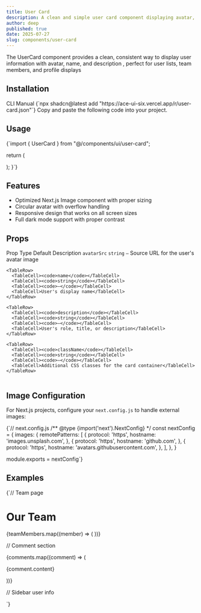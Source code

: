 ```yaml
---
title: User Card
description: A clean and simple user card component displaying avatar, name, and description with optimized Next.js Image component.
author: deep
published: true
date: 2025-07-27
slug: components/user-card
---
```


<ComponentPreview name="user-card" />

<InfoOut>The UserCard component provides a clean, consistent way to display user information with avatar, name, and description , perfect for user lists, team members, and profile displays</InfoOut>

## Installation

<Tabs defaultValue="cli">
<TabsList>
<TabsTrigger value="cli">CLI</TabsTrigger>
  <TabsTrigger value="manual">Manual</TabsTrigger>
</TabsList>
<TabsContent value="cli">
<CopyCode>
      {`npx shadcn@latest add "https://ace-ui-six.vercel.app/r/user-card.json"`}
    </CopyCode>
</TabsContent>
<TabsContent value="manual">
<Steps>
<Step>Copy and paste the following code into your project.</Step>
<ComponentSource name="user-card" />
</Steps>
</TabsContent>
</Tabs>

## Usage

<CopyCode>
  {`import { UserCard } from "@/components/ui/user-card";

  return (
    <div>
      <UserCard 
        avatarSrc="/avatars/john-doe.jpg"
        name="John Doe"
        description="Senior Frontend Developer"
      />
    </div>
  );
}`}
</CopyCode>


## Features

-  Optimized Next.js Image component with proper sizing
-  Circular avatar with overflow handling
-  Responsive design that works on all screen sizes
-  Full dark mode support with proper contrast

## Props

<Table>
  <TableHeader>
    <TableRow>
      <TableHead>Prop</TableHead>
      <TableHead>Type</TableHead>
      <TableHead>Default</TableHead>
      <TableHead>Description</TableHead>
    </TableRow>
  </TableHeader>
  <TableBody>
    <TableRow>
      <TableCell><code>avatarSrc</code></TableCell>
      <TableCell><code>string</code></TableCell>
      <TableCell><code>—</code></TableCell>
      <TableCell>Source URL for the user's avatar image</TableCell>
    </TableRow>
    
    <TableRow>
      <TableCell><code>name</code></TableCell>
      <TableCell><code>string</code></TableCell>
      <TableCell><code>—</code></TableCell>
      <TableCell>User's display name</TableCell>
    </TableRow>
   
    <TableRow>
      <TableCell><code>description</code></TableCell>
      <TableCell><code>string</code></TableCell>
      <TableCell><code>—</code></TableCell>
      <TableCell>User's role, title, or description</TableCell>
    </TableRow>
    
    <TableRow>
      <TableCell><code>className</code></TableCell>
      <TableCell><code>string</code></TableCell>
      <TableCell><code>—</code></TableCell>
      <TableCell>Additional CSS classes for the card container</TableCell>
    </TableRow>
    
  </TableBody>
</Table>

## Image Configuration

For Next.js projects, configure your `next.config.js` to handle external images:

<CopyCode>
  {`// next.config.js
/** @type {import('next').NextConfig} */
const nextConfig = {
  images: {
    remotePatterns: [
      {
        protocol: 'https',
        hostname: 'images.unsplash.com',
      },
      {
        protocol: 'https',
        hostname: 'github.com',
      },
      {
        protocol: 'https',
        hostname: 'avatars.githubusercontent.com',
      },
    ],
  },
}

module.exports = nextConfig`}
</CopyCode>

## Examples

<CopyCode>
  {`// Team page
<div className="max-w-4xl mx-auto p-6">
  <h1 className="text-3xl font-bold mb-8">Our Team</h1>
  <div className="grid grid-cols-1 md:grid-cols-2 lg:grid-cols-3 gap-6">
    {teamMembers.map((member) => (
      <UserCard
        key={member.id}
        avatarSrc={member.avatar}
        name={member.name}
        description={member.role}
        className="hover:shadow-lg transition-shadow duration-300"
      />
    ))}
  </div>
</div>

// Comment section
<div className="space-y-4">
  {comments.map((comment) => (
    <div key={comment.id} className="border-b pb-4">
      <UserCard
        avatarSrc={comment.author.avatar}
        name={comment.author.name}
        description={comment.createdAt}
        className="mb-3"
      />
      <p className="text-gray-700 dark:text-gray-300">{comment.content}</p>
    </div>
  ))}
</div>

// Sidebar user info
<aside className="w-64 p-4">
  <UserCard
    avatarSrc="/current-user-avatar.jpg"
    name="Current User"
    description="Online now"
    className="mb-6"
  />
</aside>`}
</CopyCode>


